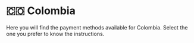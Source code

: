 # 🇨🇴 Colombia


<Callout>
Here you will find the payment methods available for Colombia. Select the one you prefer to know the instructions.
</Callout>

<Cards>
  <Card title="💸 PayPal" href="/payments/paypal" />
  <Card title="💳 Credit & Debit Cards" href="/payments/cards" />
  <Card title="💰 Credit Balance" href="/payments/credit-balance" />
  <Card title="🌎 Tebex Checkout" href="/payments/tebex" />
</Cards>